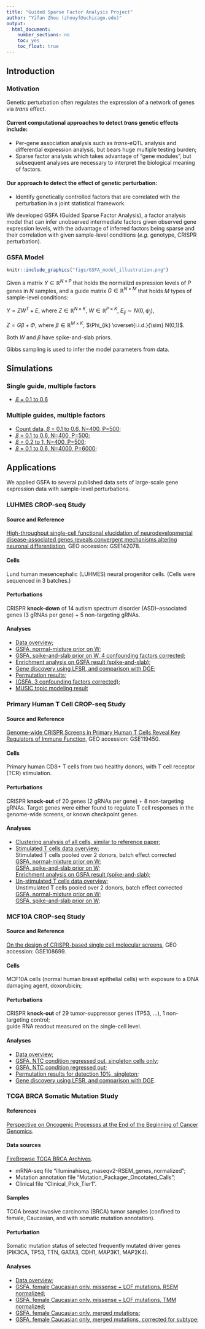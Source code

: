 ```yaml
---
title: "Guided Sparse Factor Analysis Project"
author: "Yifan Zhou (zhouyf@uchicago.edu)"
output:
  html_document:
    number_sections: no
    toc: yes
    toc_float: true
---
```


## Introduction

### Motivation

Genetic perturbation often regulates the expression of a network of genes via _trans_ effect.

#### Current computational approaches to detect _trans_ genetic effects include:
* Per-gene association analysis such as _trans_-eQTL analysis and differential expression analysis, but bears huge multiple testing burden;   
* Sparse factor analysis which takes advantage of "gene modules", but subsequent analyses are necessary to interpret the biological meaning of factors.

#### Our approach to detect the effect of genetic perturbation:   
* Identify genetically controlled factors that are correlated with the perturbation in a joint statistical framework.

We developed GSFA (Guided Sparse Factor Analysis), a factor analysis model that can infer unobserved intermediate factors given observed gene expression levels, with the advantage of inferred factors being sparse and their correlation with given sample-level conditions (_e.g._ genotype, CRISPR perturbation).

### GSFA Model

```r
knitr::include_graphics("figs/GSFA_model_illustration.png")
```

Given a matrix $Y \in \mathbb{R}^{N \times P}$ that holds the normalizd expression levels of $P$ genes in $N$ samples, and a guide matrix $G \in \mathbb{R}^{N \times M}$ that holds $M$ types of sample-level conditions:

$Y = ZW^T+E$, where $Z \in \mathbb{R}^{N \times K}$, $W \in \mathbb{R}^{P \times K}$, $E_{ij} \sim N(0,\psi_j)$,

$Z = G \beta + \Phi$, where $\beta \in \mathbb{R}^{M \times K}$, $\Phi_{ik} \overset{i.i.d.}{\sim} N(0,1)$.

Both $W$ and $\beta$ have spike-and-slab priors.

Gibbs sampling is used to infer the model parameters from data.

## Simulations

### Single guide, multiple factors

* [$\beta$ = 0.1 to 0.6](Simulation_single_marker.beta_0.1_0.6.html)

### Multiple guides, multiple factors

* [Count data, $\beta$ = 0.1 to 0.6, N=400, P=500](Simulation_count_data.beta_0.1_0.6.html);
* [$\beta$ = 0.1 to 0.6, N=400, P=500](Simulation_multi_markers_n_factors.beta_0.1_0.6.html);
* [$\beta$ = 0.2 to 1, N=400, P=500](Simulation_multi_markers_n_factors.beta_0.2_1.html);
* [$\beta$ = 0.1 to 0.6, N=4000, P=6000](Simulation_realistic_settings.html);

## Applications

We applied GSFA to several published data sets of large-scale gene expression data with sample-level perturbations.

### LUHMES CROP-seq Study

#### Source and Reference
[High-throughput single-cell functional elucidation of neurodevelopmental disease-associated genes reveals convergent mechanisms altering neuronal differentiation](https://genome.cshlp.org/content/30/9/1317.full), GEO accession: GSE142078.

#### Cells
Lund human mesencephalic (LUHMES) neural progenitor cells. (Cells were sequenced in 3 batches.)

#### Perturbations
CRISPR **knock-down** of 14 autism spectrum disorder (ASD)–associated genes (3 gRNAs per gene) + 5 non-targeting gRNAs.

#### Analyses
* [Data overview](LUHMES_overview.html);
* [GSFA, normal-mixture prior on W](LUHMES_merged_new.gsfa_dev_res_normal_mixture.html);
* [GSFA, spike-and-slab prior on W, 4 confounding factors corrected](LUHMES_merged_new.gsfa_all_markers_detect_01.html);
* [Enrichment analysis on GSFA result (spike-and-slab)](LUHMES_merged_new.gsfa_all_markers_detect_01_enrichment.html);
* [Gene discovery using LFSR, and comparison with DGE](LUHMES_lfsr.html);
* [Permutation results](LUHMES_merged_new.permutation_detect_01.html);
* [(GSFA, 3 confounding factors corrected)](LUHMES_merged.gsfa_all_markers_detect_01.html);
* [MUSIC topic modeling result](LUHMES_merged_new.music.html)

### Primary Human T Cell CROP-seq Study

#### Source and Reference

[Genome-wide CRISPR Screens in Primary Human T Cells Reveal Key Regulators of Immune Function](https://www.ncbi.nlm.nih.gov/pmc/articles/PMC6689405/), GEO accession: GSE119450.

#### Cells

Primary human CD8+ T cells from two healthy donors, with T cell receptor (TCR) stimulation.

#### Perturbations

CRISPR **knock-out** of 20 genes (2 gRNAs per gene) + 8 non-targeting gRNAs. Target genes were either found to regulate T cell responses in the genome-wide screens, or known checkpoint genes.

#### Analyses

* [Clustering analysis of all cells, similar to reference paper](All_TCells_clustering.html);  
* [Stimulated T cells data overview](Stimulated_TCells_overview.html);  
Stimulated T cells pooled over 2 donors, batch effect corrected  
[GSFA, normal-mixture prior on W](Stimulated_TCells_merged.gsfa_dev_res_normal_mixture.html);  
[GSFA, spike-and-slab prior on W](Stimulated_TCells_merged.gsfa_all_genes_detect_01.html);  
[Enrichment analysis on GSFA result (spike-and-slab)](Stimulated_TCells_merged.enrichment_gsfa_detect_01.html);  
* [Un-stimulated T cells data overview](Unstimulated_TCells_overview.html);  
Unstimulated T cells pooled over 2 donors, batch effect corrected  
[GSFA, normal-mixture prior on W](Unstimulated_TCells_merged.gsfa_dev_res_normal_mixture.html);  
[GSFA, spike-and-slab prior on W](Unstimulated_TCells_merged.gsfa_all_genes_detect_01.html);

### MCF10A CROP-seq Study

#### Source and Reference
[On the design of CRISPR-based single cell molecular screens](https://www.ncbi.nlm.nih.gov/pmc/articles/PMC5882576/), GEO accession: GSE108699.

#### Cells
MCF10A cells (normal human breast epithelial cells) with exposure to a DNA damaging agent, doxorubicin;

#### Perturbations
CRISPR **knock-out** of 29 tumor-suppressor genes (TP53, ...), 1 non-targeting control;    
guide RNA readout measured on the single-cell level.

#### Analyses
* [Data overview](MCF10A_overview.html);
* [GSFA, NTC condition regressed out, singleton cells only](MCF10A_gsfa_all_markers_detect_01_singleton.html);
* [GSFA, NTC condition regressed out](MCF10A_gsfa_all_markers_detect_01_noNTC.html);
* [Permutation results for detection 10%, singleton](MCF10A_permutation_detect_01_singleton.html);
* [Gene discovery using LFSR, and comparison with DGE](MCF10A_lfsr.html).

### TCGA BRCA Somatic Mutation Study

#### References
[Perspective on Oncogenic Processes at the End of the Beginning of Cancer Genomics](https://www.ncbi.nlm.nih.gov/pmc/articles/PMC5916814/).

#### Data sources
[FireBrowse TCGA BRCA Archives](http://firebrowse.org/?cohort=BRCA&download_dialog=true).

* mRNA-seq file "illuminahiseq_rnaseqv2-RSEM_genes_normalized";    
* Mutation annotation file "Mutation_Packager_Oncotated_Calls";    
* Clinical file "Clinical_Pick_Tier1".

#### Samples
TCGA breast invasive carcinoma (BRCA) tumor samples (confined to female, Caucasian, and with somatic mutation annotation).

#### Perturbation
Somatic mutation status of selected frequently mutated driver genes (PIK3CA, TP53, TTN, GATA3, CDH1, MAP3K1, MAP2K4).

#### Analyses
* [Data overview](TCGA_BRCA_somatic_overview.html);
* [GSFA, female Caucasian only, missense + LOF mutations, RSEM normalized](TCGA_BRCA_top5_lof_missense.gsfa_rsem.html);
* [GSFA, female Caucasian only, missense + LOF mutations, TMM normalized](TCGA_BRCA_top5_lof_missense.gsfa_tmm.html);
* [GSFA, female Caucasian only, merged mutations](TCGA_BRCA_selected_7_mutations.gsfa_rsem.html);
* [GSFA, female Caucasian only, merged mutations, corrected for subtype](TCGA_BRCA_selected_7_mutations.gsfa_rsem_subtype_corrected.html);

